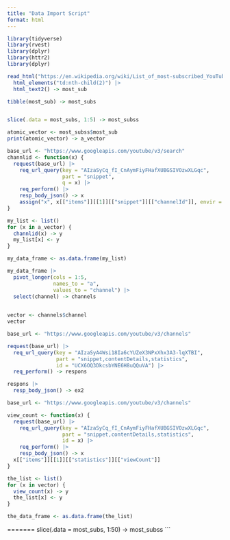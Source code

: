 ```yaml
---
title: "Data Import Script"
format: html
---
```


```r
library(tidyverse)
library(rvest)
library(dplyr)
library(httr2)
library(dplyr) 
```
```r
read_html("https://en.wikipedia.org/wiki/List_of_most-subscribed_YouTube_channels") |>
  html_elements("td:nth-child(2)") |>
  html_text2() -> most_sub

tibble(most_sub) -> most_subs


slice(.data = most_subs, 1:5) -> most_subss

atomic_vector <- most_subss$most_sub
print(atomic_vector) -> a_vector

```



```r
base_url <- "https://www.googleapis.com/youtube/v3/search"
channlid <- function(x) {
  request(base_url) |>
    req_url_query(key = "AIzaSyCq_fI_CnAymFiyFHafXUBGSIVOzwXLGqc",
                  part = "snippet",
                  q = x) |>
    req_perform() |>
    resp_body_json() -> x
    assign("x", x[["items"]][[1]][["snippet"]][["channelId"]], envir = .GlobalEnv)
}
```



```r
my_list <- list()
for (x in a_vector) {
  channlid(x) -> y
  my_list[x] <- y
} 

my_data_frame <- as.data.frame(my_list)

my_data_frame |>
  pivot_longer(cols = 1:5,
               names_to = "a",
               values_to = "channel") |>
  select(channel) -> channels
  

vector <- channels$channel
vector
```





```r
base_url <- "https://www.googleapis.com/youtube/v3/channels"

request(base_url) |>
  req_url_query(key = "AIzaSyA4Wsi18Ia6cYUZeX3NPxXhx3A3-lqXTBI",
                part = "snippet,contentDetails,statistics",
                id = "UCX6OQ3DkcsbYNE6H8uQQuVA") |>
  req_perform() -> respons

respons |>
  resp_body_json() -> ex2
```



```r
base_url <- "https://www.googleapis.com/youtube/v3/channels"

view_count <- function(x) {
  request(base_url) |>
    req_url_query(key = "AIzaSyCq_fI_CnAymFiyFHafXUBGSIVOzwXLGqc",
                  part = "snippet,contentDetails,statistics",
                  id = x) |>
    req_perform() |>
    resp_body_json() -> x
  x[["items"]][[1]][["statistics"]][["viewCount"]]
}
```



```r
the_list <- list()
for (x in vector) {
  view_count(x) -> y
  the_list[x] <- y
}

the_data_frame <- as.data.frame(the_list)
```





=======
slice(.data = most_subs, 1:50) -> most_subss
```
